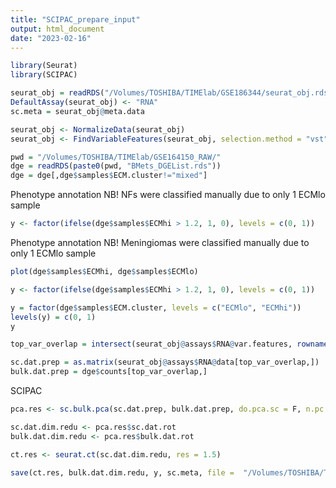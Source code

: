 ```yaml
---
title: "SCIPAC_prepare_input"
output: html_document
date: "2023-02-16"
---
```


```r
library(Seurat)
library(SCIPAC)
```

```r
seurat_obj = readRDS("/Volumes/TOSHIBA/TIMElab/GSE186344/seurat_obj.rds")
DefaultAssay(seurat_obj) <- "RNA"
sc.meta = seurat_obj@meta.data
```

```r
seurat_obj <- NormalizeData(seurat_obj)
seurat_obj <- FindVariableFeatures(seurat_obj, selection.method = "vst", nfeatures = 2000)
```



```r
pwd = "/Volumes/TOSHIBA/TIMElab/GSE164150_RAW/"
dge = readRDS(paste0(pwd, "BMets_DGEList.rds"))
dge = dge[,dge$samples$ECM.cluster!="mixed"]
```

Phenotype annotation
NB! NFs were classified manually due to only 1 ECMlo sample
```r
y <- factor(ifelse(dge$samples$ECMhi > 1.2, 1, 0), levels = c(0, 1))
```

Phenotype annotation
NB! Meningiomas were classified manually due to only 1 ECMlo sample
```r
plot(dge$samples$ECMhi, dge$samples$ECMlo)
```


```r
y <- factor(ifelse(dge$samples$ECMhi > 1.2, 1, 0), levels = c(0, 1))
```

```r
y = factor(dge$samples$ECM.cluster, levels = c("ECMlo", "ECMhi"))
levels(y) = c(0, 1)
y
```




```r
top_var_overlap = intersect(seurat_obj@assays$RNA@var.features, rownames(dge))
```

```r
sc.dat.prep = as.matrix(seurat_obj@assays$RNA@data[top_var_overlap,])
bulk.dat.prep = dge$counts[top_var_overlap,]
```


SCIPAC

```r
pca.res <- sc.bulk.pca(sc.dat.prep, bulk.dat.prep, do.pca.sc = F, n.pc = 25)
```

```r
sc.dat.dim.redu <- pca.res$sc.dat.rot
bulk.dat.dim.redu <- pca.res$bulk.dat.rot
```

```r
ct.res <- seurat.ct(sc.dat.dim.redu, res = 1.5)
```


```r
save(ct.res, bulk.dat.dim.redu, y, sc.meta, file =  "/Volumes/TOSHIBA/TIMElab/GSE186344/SCIPAC_data.RData")
```

